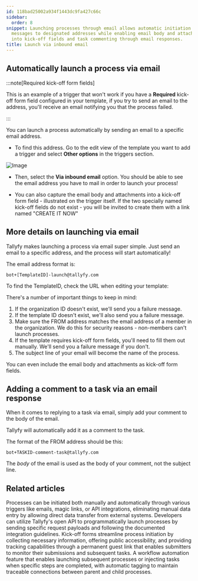 ```yaml
---
id: 118bad25002a934f1443dc9fa427c66c
sidebar:
  order: 8
snippet: Launching processes through email allows automatic initiation by sending
  messages to designated addresses while enabling email body and attachment capture
  into kick-off fields and task commenting through email responses.
title: Launch via inbound email
---
```


## Automatically launch a process via email

:::note[Required kick-off form fields]

This is an example of a trigger that won't work if you have a **Required** kick-off form field configured in your template, if you try to send an email to the address, you'll receive an email notifying you that the process failed.

:::

You can launch a process automatically by sending an email to a specific email address.

- To find this address. Go to the edit view of the template you want to add a trigger and select **Other options** in the triggers section.

![Image](https://screenshots.tallyfy.com/tallyfy%2Fpro%2Fdesktop-light-select-other-options-triggers.png)

- Then, select the **Via inbound email** option. You should be able to see the email address you have to mail in order to launch your process!

- You can also capture the email body and attachments into a kick-off form field - illustrated on the trigger itself. If the two specially named kick-off fields do not exist - you will be invited to create them with a link named "CREATE IT NOW"

## More details on launching via email

Tallyfy makes launching a process via email super simple. Just send an email to a specific address, and the process will start automatically!

The email address format is:

```
bot+[TemplateID]-launch@tallyfy.com
```

To find the TemplateID, check the URL when editing your template:

There's a number of important things to keep in mind:

1. If the organization ID doesn't exist, we'll send you a failure message.
2. If the template ID doesn't exist, we'll also send you a failure message.
3. Make sure the FROM address matches the email address of a member in the organization. We do this for security reasons - non-members can't launch processes.
4. If the template requires kick-off form fields, you'll need to fill them out manually. We'll send you a failure message if you don't.
5. The subject line of your email will become the name of the process.

You can even include the email body and attachments as kick-off form fields.

## Adding a comment to a task via an email response

When it comes to replying to a task via email, simply add your comment to the body of the email.

Tallyfy will automatically add it as a comment to the task.

The format of the FROM address should be this:

```
bot+TASKID-comment-task@tallyfy.com
```

The _body_ of the email is used as the body of your comment, not the subject line.


## Related articles
<CardGrid>
<LinkTitleCard header="<b>Launching > Triggers</b>" href="/products/pro/launching/triggers/" > Processes can be initiated both manually and automatically through various triggers like emails, magic links, or API integrations, eliminating manual data entry by allowing direct data transfer from external systems. </LinkTitleCard>
<LinkTitleCard header="<b>Triggers > Launch via API</b>" href="/products/pro/launching/triggers/via-api/" > Developers can utilize Tallyfy's open API to programmatically launch processes by sending specific request payloads and following the documented integration guidelines. </LinkTitleCard>
<LinkTitleCard header="<b>Triggers > Launch via a kick-off form</b>" href="/products/pro/launching/triggers/kick-off-forms/" > Kick-off forms streamline process initiation by collecting necessary information, offering public accessibility, and providing tracking capabilities through a permanent guest link that enables submitters to monitor their submissions and subsequent tasks. </LinkTitleCard>
<LinkTitleCard header="<b>Launching > Launch another process when a task is completed</b>" href="/products/pro/launching/launch-process-when-task-is-completed/" > A workflow automation feature that enables launching subsequent processes or injecting tasks when specific steps are completed, with automatic tagging to maintain traceable connections between parent and child processes. </LinkTitleCard>
</CardGrid>